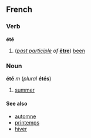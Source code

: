 ==French==
===Verb===
'''été'''
#(''[[past participle]] of'' '''[[être]]''') [[been]]

===Noun===
'''été''' ''m'' (''plural'' '''étés''')

#[[summer]]

====See also====
*[[automne]]
*[[printemps]]
*[[hiver]]